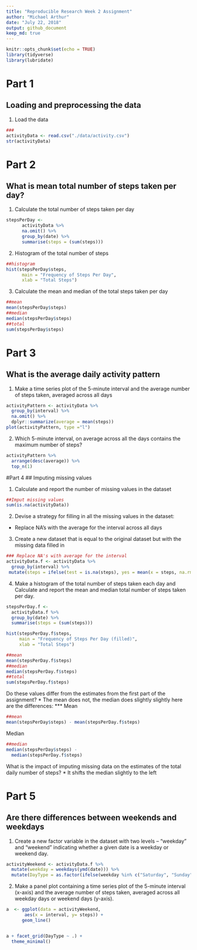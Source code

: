 ```yaml
---
title: "Reproducible Research Week 2 Assignment"
author: "Michael Arthur"
date: "July 22, 2018"
output: github_document
keep_md: true
---
```


```r
knitr::opts_chunk$set(echo = TRUE)
library(tidyverse)
library(lubridate)
```


# Part 1 
## Loading and preprocessing the data

1. Load the data
```r

###
activityData <- read.csv("./data/activity.csv")
str(activityData)
```

# Part 2
## What is mean total number of steps taken per day?

1. Calculate the total number of steps taken per day

```r
stepsPerDay <- 
      activityData %>% 
      na.omit() %>% 
      group_by(date) %>% 
      summarise(steps = (sum(steps)))
```


2. Histogram of the total number of steps
```r
##histogram
hist(stepsPerDay$steps,
      main = "Frequency of Steps Per Day",
      xlab = "Total Steps")
```

3. Calculate the mean and median of the total steps taken per day

```r
##mean
mean(stepsPerDay$steps)
##median
median(stepsPerDay$steps)
##total
sum(stepsPerDay$steps)
```

# Part 3
## What is the average daily activity pattern
1. Make a time series plot of the 5-minute interval and the average number of steps taken, averaged across all days

```r
activityPattern <- activityData %>% 
  group_by(interval) %>% 
  na.omit() %>% 
  dplyr::summarize(average = mean(steps))
plot(activityPattern, type ="l")
```

2. Which 5-minute interval, on average across all the days contains the maximum number of steps?

```r
activityPattern %>% 
  arrange(desc(average)) %>% 
  top_n(1)
```

#Part 4
## Imputing missing values

1. Calculate and report the number of missing values in the dataset
```r
##Imput missing values
sum(is.na(activityData))
```

2. Devise a strategy for filling in all the missing values in the dataset:
* Replace NA's with the average for the interval across all days

3. Create a new dataset that is equal to the original dataset but with the missing data filled in
```r
### Replace NA's with average for the interval
activityData.f <- activityData %>% 
  group_by(interval) %>% 
 mutate(steps = ifelse(test = is.na(steps), yes = mean(x = steps, na.rm = TRUE), no = steps))
```

4. Make a histogram of the total number of steps taken each day and Calculate and report the mean and median total number of steps taken per day.
```r
stepsPerDay.f <- 
  activityData.f %>% 
  group_by(date) %>% 
  summarise(steps = (sum(steps)))

hist(stepsPerDay.f$steps,
     main = "Frequency of Steps Per Day (filled)",
     xlab = "Total Steps")

##mean
mean(stepsPerDay.f$steps)
##median
median(stepsPerDay.f$steps)
##total
sum(stepsPerDay.f$steps)
```
Do these values differ from the estimates from the first part of the assignment? 
* The mean does not, the median does slightly slightly here are the differences:
***
Mean
```r
##mean
mean(stepsPerDay$steps) - mean(stepsPerDay.f$steps)
```
Median
```r
##median
median(stepsPerDay$steps) -
  median(stepsPerDay.f$steps)
```

What is the impact of imputing missing data on the estimates of the total daily number of steps?
* It shifts the median slightly to the left

# Part 5
## Are there differences between weekends and weekdays

1. Create a new factor variable in the dataset with two levels – “weekday” and “weekend” indicating whether a given date is a weekday or weekend day.
```r
activityWeekend <- activityData.f %>% 
  mutate(weekday = weekdays(ymd(date))) %>% 
  mutate(DayType = as.factor(ifelse(weekday %in% c("Saturday", "Sunday"), "Weekend", "Weekday")))
```

2. Make a panel plot containing a time series plot of the 5-minute interval (x-axis) and the average number of steps taken, averaged across all weekday days or weekend days (y-axis).

```r
a  <- ggplot(data = activityWeekend, 
       aes(x = interval, y= steps)) +
      geom_line()


a + facet_grid(DayType ~ .) +
  theme_minimal()
```
